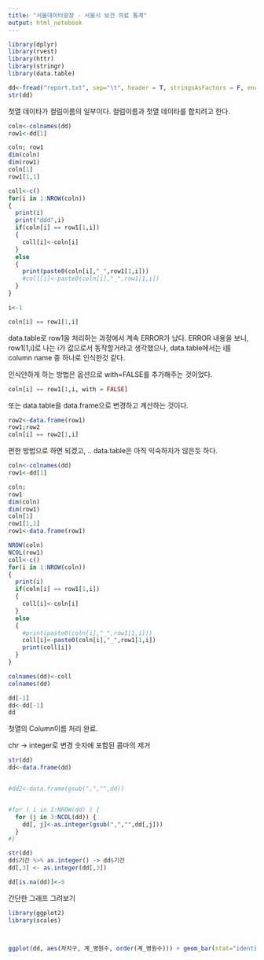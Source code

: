 ```yaml
---
title: "서울데이터광장 - 서울시 보건 의료 통계"
output: html_notebook
---
```


```r
library(dplyr)
library(rvest)
library(httr)
library(stringr)
library(data.table)


```

```r
dd<-fread("report.txt", sep="\t", header = T, stringsAsFactors = F, encoding = "UTF-8")
str(dd)
```

첫열 데이타가 컬럼이름의 일부이다.
컬럼이름과 첫열 데이타를 합치려고 한다.

```r
coln<-colnames(dd)
row1<-dd[1]

coln; row1
dim(coln)
dim(row1)
coln[1]
row1[1,1]

coll<-c()
for(i in 1:NROW(coln))
{
  print(i)
  print("ddd",i)
  if(coln[i] == row1[1,i])
  {
    coll[i]<-coln[i]
  }
  else
  {
    print(paste0(coln[i],"_",row1[1,i]))
    #coll[i]<-paste0(coln[i],"_",row1[1,i])
  }
}

i<-1

coln[i] == row1[1,i]

```
data.table로 row1을 처리하는 과정에서 계속 ERROR가 났다.
ERROR 내용을 보니, row1[1,i]로 나는 i가 값으로서 동작할거라고 생각했으나, data.table에서는 i를 column name 중 하나로 인식한것 같다.

인식안하게 하는 방법은 옵션으로 with=FALSE를 추가해주는 것이었다.

```r
coln[i] == row1[1,i, with = FALSE]
```

또는 data.table을 data.frame으로 변경하고 계산하는 것이다.
```r
row2<-data.frame(row1)
row1;row2
coln[i] == row2[1,i]

```

편한 방법으로 하면 되겠고, ..
data.table은 아직 익숙하지가 않은듯 하다.


```r
coln<-colnames(dd)
row1<-dd[1]

coln;
row1
dim(coln)
dim(row1)
coln[1]
row1[1,1]
row1<-data.frame(row1)

NROW(coln)
NCOL(row1)
coll<-c()
for(i in 1:NROW(coln))
{
  print(i)
  if(coln[i] == row1[1,i])
  {
    coll[i]<-coln[i]
  }
  else
  {
    #print(paste0(coln[i],"_",row1[1,i]))
    coll[i]<-paste0(coln[i],"_",row1[1,i])
    print(coll[i])
  }
}

colnames(dd)<-coll
colnames(dd)
```


```r
dd[-1]
dd<-dd[-1]
dd
```

첫열의 Column이름 처리 완료.


chr -> integer로 변경
숫자에 포함된 콤마의 제거

```r
str(dd)
dd<-data.frame(dd)


#dd2<-data.frame(gsub(",","",dd))


#for ( i in 1:NROW(dd) ) {
  for (j in 3:NCOL(dd)) {
    dd[, j]<-as.integer(gsub(",","",dd[,j]))
  }
#}

str(dd)
dd$기간 %>% as.integer() -> dd$기간
dd[,3] <- as.integer(dd[,3])

dd[is.na(dd)]<-0
```


간단한 그래프 그려보기

```r
library(ggplot2)
library(scales)



ggplot(dd, aes(자치구, 계_병원수, order(계_병원수))) + geom_bar(stat="identity") + theme(axis.text.x = element_text  (angle = 90)) #+ scale_y_continuous(name="병원수", scales=comma) + scale_x_discrete(limits=axis.text.x)

```

